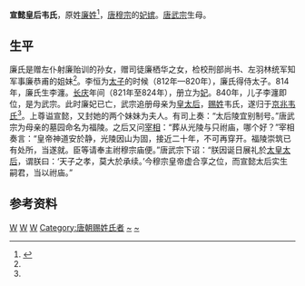 '''宣懿皇后韦氏'''，原姓[[廉姓|廉姓]]<ref name="autogenerated1">{{Cite book|author=胡戟，荣新江主编|title=《大唐西市博物馆藏墓志》|location=北京市|publisher=北京大学出版社|date=2012年11月|pages=四八五八|accessdate=2017-06-04|language=zh-hant|isbn=978-7-301-16079-4}}</ref>，[[唐穆宗|唐穆宗]]的[[妃嫔|妃嫔]]。[[唐武宗|唐武宗]]生母。

==生平==
廉氏是赠左仆射廉贻训的孙女，赠司徒廉栖华之女，检校刑部尚书、左羽林统军知军事廉恭甫的姐妹<ref name=autogenerated1 />。李恒为[[储君|太子]]的时候（812年—820年），廉氏得侍太子。814年，廉氏生李瀍。[[长庆|长庆]]年间（821年至824年），册立为[[妃|妃]]。840年，儿子李瀍即位，是为武宗。此时廉妃已亡，武宗追册母亲为[[皇太后|皇太后]]，[[赐姓名|赐姓]]韦氏，遂归于[[京兆韦氏|京兆韦氏]]<ref name=autogenerated1 />。上尊谥宣懿，又封她的两个妹妹为夫人。有司上奏：“太后陵宜别制号。”唐武宗为母亲的墓园命名为福陵。之后又问[[宰相|宰相]]：“葬从光陵与只祔庙，哪个好？”宰相奏言：“皇帝神道安於静，光陵因山为固，接近二十年，不可再穿开。福陵崇筑已有处所，当遂就。臣等请奉主祔穆宗庙便。”唐武宗下诏：“朕因诞日展礼於[[懿安皇后|太皇太后]]，谓朕曰：‘天子之孝，莫大於承续。’今穆宗皇帝虚合享之位，而宣懿太后实生嗣君，当以祔庙。”

== 参考资料 ==
{{reflist}}

{{唐朝皇后}}

[[Category:唐朝妃|W]]
[[Category:唐朝追封皇太后|W]]
[[Category:唐朝追封皇后|W]]
[[Category:唐朝赐姓氏者|Category:唐朝赐姓氏者]]
[[Category:韦姓|~]]
[[Category:廉姓|~]]